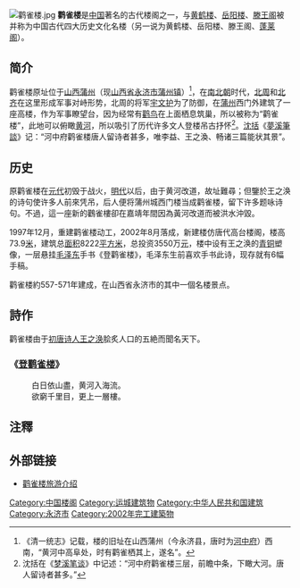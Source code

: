 [[File:鹳雀楼.jpg|thumb]]
'''鹳雀楼'''是[[中国|中国]]著名的古代楼阁之一，与[[黄鹤楼|黄鹤楼]]、[[岳阳楼|岳阳楼]]、[[滕王阁|滕王阁]]被并称为中国古代四大历史文化名楼（另一说为黄鹤楼、岳阳楼、滕王阁、[[蓬莱阁|蓬莱阁]]）。

==简介==
鹳雀楼原址位于[[山西|山西]][[蒲州_(北周)|蒲州]]（现[[山西省|山西省]][[永济市|永济市]][[蒲州镇|蒲州镇]]）<ref>《清一统志》记载，楼的旧址在山西蒲州（今永济县，唐时为[[河中府|河中府]]）西南，“黄河中高阜处，时有鹳雀栖其上，遂名”。</ref>，在[[南北朝|南北朝]]时代，[[北周|北周]]和[[北齐|北齐]]在这里形成军事对峙形势，北周的将军[[宇文护|宇文护]]为了防御，在[[蒲州_(北周)|蒲州]]西门外建筑了一座高楼，作为军事瞭望台，因为经常有[[鹳属|鹳鸟]]在上面栖息筑巢，所以被称为“鹳雀楼”，此地可以俯瞰[[黄河|黄河]]，所以吸引了历代许多文人登楼吊古抒怀<ref>沈括在《[[梦溪笔谈|梦溪笔谈]]》中记述：“河中府鹳雀楼三层，前瞻中条，下瞰大河。唐人留诗者甚多。”</ref>。[[沈括|沈括]]《[[夢溪筆談|夢溪筆談]]》记：“河中府鹳雀楼唐人留诗者甚多，唯李益、王之渙、畅诸三篇能状其景”。

==历史==

原鹳雀楼在[[元代|元代]]初毁于战火，[[明代|明代]]以后，由于黄河改道，故址難尋；但鑒於王之涣的诗句使许多人前來凭吊，后人便将蒲州城西门楼当成鹳雀楼，留下许多题咏诗句。不過，這一座新的鸛雀樓卻在嘉靖年間因為黃河改道而被洪水沖毀。

1997年12月，重建鹳雀楼动工，2002年8月落成，新建楼仿唐代高台楼阁，楼高73.9[[米_(單位)|米]]，建筑总[[面积|面积]]8222[[平方米|平方米]]，总投资3550万[[人民币|元]]，楼中设有王之涣的[[青铜|青铜]]塑像，一层悬挂[[毛泽东|毛泽东]]手书《登鹳雀楼》，毛泽东生前喜欢手书此诗，现存就有6幅手稿。

鹳雀楼約557-571年建成，在山西省永济市的其中一個名楼景点。

==詩作==
鹳雀楼由于[[唐代|初唐]][[诗人|诗人]][[王之涣|王之涣]]脍炙人口的五絶而聞名天下。
===《[[s:登鸛雀樓|登鹳雀楼]]》===
:白日依山盡，黄河入海流。
:欲窮千里目，更上一層樓。

== 注釋 ==
{{reflist}}

== 外部链接 ==
*[https://web.archive.org/web/20080214122351/http://www.yongji-tour.net/tours/gql/ 鹳雀楼旅游介绍]

{{十一大历史文化名楼}}
{{黄河沿岸的楼阁与塔}}
{{DEFAULTSORT:Guan鹳}}
[[Category:中国楼阁|Category:中国楼阁]]
[[Category:运城建筑物|Category:运城建筑物]]
[[Category:中华人民共和国建筑|Category:中华人民共和国建筑]]
[[Category:永济市|Category:永济市]]
[[Category:2002年完工建築物|Category:2002年完工建築物]]